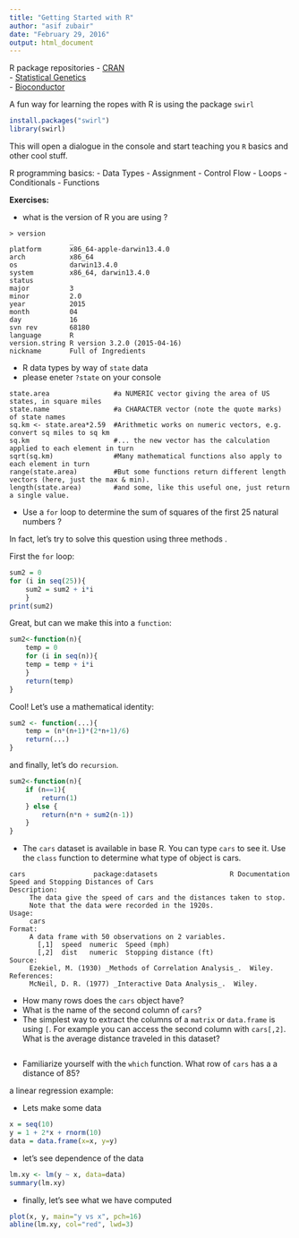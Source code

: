 ```yaml
---
title: "Getting Started with R"
author: "asif zubair"
date: "February 29, 2016"
output: html_document
---
```


R package repositories
- [CRAN](https://cran.r-project.org)  
    - [Statistical Genetics](https://cran.r-project.org/web/views/Genetics.html)  
- [Bioconductor](http://bioconductor.org)  

A fun way for learning the ropes with R is using the package `swirl`

```r
install.packages("swirl")
library(swirl)
```

This will open a dialogue in the console and start teaching you `R` basics and other cool stuff.

R programming basics:
- Data Types
- Assignment
- Control Flow
    - Loops
    - Conditionals
- Functions

__Exercises:__

- what is the version of R you are using ?
```
> version
               _                           
platform       x86_64-apple-darwin13.4.0   
arch           x86_64                      
os             darwin13.4.0                
system         x86_64, darwin13.4.0        
status                                     
major          3                           
minor          2.0                         
year           2015                        
month          04                          
day            16                          
svn rev        68180                       
language       R                           
version.string R version 3.2.0 (2015-04-16)
nickname       Full of Ingredients         
```


- R data types by way of `state` data
- please eneter `?state` on your console
```
state.area                #a NUMERIC vector giving the area of US states, in square miles
state.name                #a CHARACTER vector (note the quote marks) of state names 
sq.km <- state.area*2.59  #Arithmetic works on numeric vectors, e.g. convert sq miles to sq km
sq.km                     #... the new vector has the calculation applied to each element in turn
sqrt(sq.km)               #Many mathematical functions also apply to each element in turn 
range(state.area)         #But some functions return different length vectors (here, just the max & min).
length(state.area)        #and some, like this useful one, just return a single value.
```

- Use a `for` loop to determine the sum of squares of the first 25 natural numbers ?

In fact, let's try to solve this question using three methods . 

First the `for` loop:
```r
sum2 = 0
for (i in seq(25)){
    sum2 = sum2 + i*i
    }
print(sum2)
```

Great, but can we make this into a `function`:

```r
sum2<-function(n){
    temp = 0
    for (i in seq(n)){
    temp = temp + i*i
    }
    return(temp)
}
```

Cool! Let's use a mathematical identity:

```r
sum2 <- function(...){
    temp = (n*(n+1)*(2*n+1)/6)
    return(...)
}
```

and finally, let's do `recursion`.

```r
sum2<-function(n){
    if (n==1){
        return(1)
    } else {
        return(n*n + sum2(n-1))
    }
}
```

- The `cars` dataset is available in base R. You can type `cars` to see it. Use the `class` function to determine what type of object is cars.

```
cars                 package:datasets                  R Documentation
Speed and Stopping Distances of Cars
Description:
     The data give the speed of cars and the distances taken to stop.
     Note that the data were recorded in the 1920s.
Usage:
     cars
Format:
     A data frame with 50 observations on 2 variables.
       [,1]  speed  numeric  Speed (mph)            
       [,2]  dist   numeric  Stopping distance (ft) 
Source:
     Ezekiel, M. (1930) _Methods of Correlation Analysis_.  Wiley.
References:
     McNeil, D. R. (1977) _Interactive Data Analysis_.  Wiley.
```

- How many rows does the `cars` object have?
- What is the name of the second column of `cars`?
- The simplest way to extract the columns of a `matrix` or `data.frame` is using `[`. For example you can access the second column with `cars[,2]`. What is the average distance traveled in this dataset?
```r

```
- Familiarize yourself with the `which` function. What row of `cars` has a a distance of 85?

a linear regression example:

- Lets make some data
```r
x = seq(10)
y = 1 + 2*x + rnorm(10)
data = data.frame(x=x, y=y)
```

- let's see dependence of the data
```r
lm.xy <- lm(y ~ x, data=data)
summary(lm.xy)
```

- finally, let's see what we have computed
```r
plot(x, y, main="y vs x", pch=16)
abline(lm.xy, col="red", lwd=3)
```
